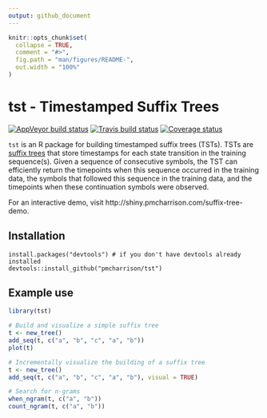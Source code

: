 ```yaml
---
output: github_document
---
```


<!-- README.md is generated from README.Rmd. Please edit that file -->

```r
knitr::opts_chunk$set(
  collapse = TRUE,
  comment = "#>",
  fig.path = "man/figures/README-",
  out.width = "100%"
)
```

# tst - Timestamped Suffix Trees

[![AppVeyor build status](https://ci.appveyor.com/api/projects/status/github/pmcharrison/tst?branch=master&svg=true)](https://ci.appveyor.com/project/pmcharrison/tst)
[![Travis build status](https://travis-ci.org/pmcharrison/tst.svg?branch=master)](https://travis-ci.org/pmcharrison/tst)
[![Coverage status](https://coveralls.io/repos/github/pmcharrison/tst/badge.svg)](https://coveralls.io/r/pmcharrison/tst?branch=master)

`tst` is an R package for building timestamped suffix trees (TSTs). 
TSTs are [suffix trees](https://en.wikipedia.org/wiki/Suffix_tree)
that store timestamps for each state transition in the training sequence(s).
Given a sequence of consecutive symbols, the TST can efficiently return 
the timepoints when this sequence occurred in the training data, 
the symbols that followed this sequence in the training data,
and the timepoints when these continuation symbols were observed.

For an interactive demo, visit http://shiny.pmcharrison.com/suffix-tree-demo.

## Installation

```
install.packages("devtools") # if you don't have devtools already installed
devtools::install_github("pmcharrison/tst")
```

## Example use

```r
library(tst)

# Build and visualize a simple suffix tree
t <- new_tree()
add_seq(t, c("a", "b", "c", "a", "b"))
plot(t)

# Incrementally visualize the building of a suffix tree
t <- new_tree()
add_seq(t, c("a", "b", "c", "a", "b"), visual = TRUE)

# Search for n-grams
when_ngram(t, c("a", "b"))
count_ngram(t, c("a", "b"))
```
